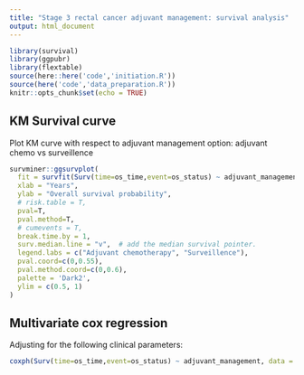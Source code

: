 ```yaml
---
title: "Stage 3 rectal cancer adjuvant management: survival analysis"
output: html_document
---
```


```r
library(survival)
library(ggpubr)
library(flextable)
source(here::here('code','initiation.R'))
source(here('code','data_preparation.R'))
knitr::opts_chunk$set(echo = TRUE)
```

## KM Survival curve

Plot KM curve with respect to adjuvant management option: adjuvant chemo vs surveillence
```r

survminer::ggsurvplot(
  fit = survfit(Surv(time=os_time,event=os_status) ~ adjuvant_management, data = clinical_df), 
  xlab = "Years", 
  ylab = "Overall survival probability",
  # risk.table = T,
  pval=T,
  pval.method=T,
  # cumevents = T,
  break.time.by = 1,
  surv.median.line = "v",  # add the median survival pointer.
  legend.labs = c("Adjuvant chemotherapy", "Surveillence"),
  pval.coord=c(0,0.55),
  pval.method.coord=c(0,0.6),
  palette = 'Dark2',
  ylim = c(0.5, 1)
)

```

## Multivariate cox regression

Adjusting for the following clinical parameters:

```r

coxph(Surv(time=os_time,event=os_status) ~ adjuvant_management, data = clinical_df)

```

